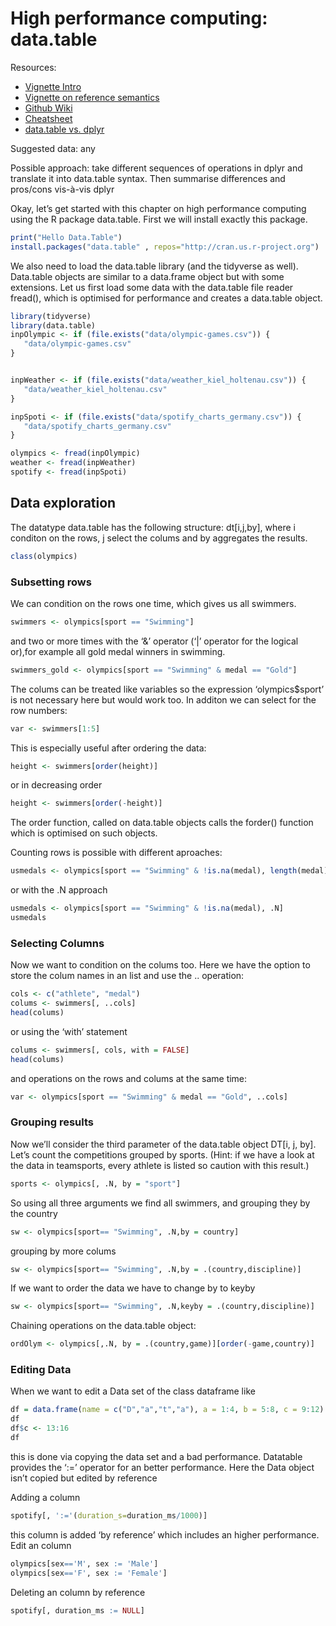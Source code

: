 # High performance computing: data.table {#data.table}

Resources:

- [Vignette Intro](https://cran.r-project.org/web/packages/data.table/vignettes/datatable-intro.html)
- [Vignette on reference semantics](https://cran.r-project.org/web/packages/data.table/vignettes/datatable-reference-semantics.html)
- [Github Wiki](https://github.com/Rdatatable/data.table/wiki)
- [Cheatsheet](https://raw.githubusercontent.com/rstudio/cheatsheets/master/datatable.pdf)
- [data.table vs. dplyr](https://stackoverflow.com/questions/21435339/data-table-vs-dplyr-can-one-do-something-well-the-other-cant-or-does-poorly)

Suggested data: any

Possible approach: take different sequences of operations in dplyr and translate it into data.table syntax. Then summarise differences and pros/cons vis-à-vis dplyr 

Okay, let's get started with this chapter on high performance computing using the R package data.table.
First we will install exactly this package.

```r
print("Hello Data.Table")
install.packages("data.table" , repos="http://cran.us.r-project.org")
```
We also need to load the data.table library (and the tidyverse as well). Data.table objects are similar to a data.frame object but with some extensions. Let us first load some data with the data.table file reader fread(), which is optimised for performance and creates a data.table object.

```r
library(tidyverse) 
library(data.table)
inpOlympic <- if (file.exists("data/olympic-games.csv")) {
   "data/olympic-games.csv"
} 


inpWeather <- if (file.exists("data/weather_kiel_holtenau.csv")) {
   "data/weather_kiel_holtenau.csv"
} 

inpSpoti <- if (file.exists("data/spotify_charts_germany.csv")) {
   "data/spotify_charts_germany.csv"
} 

olympics <- fread(inpOlympic)
weather <- fread(inpWeather)
spotify <- fread(inpSpoti)
```
## Data exploration

The datatype data.table has the following structure: dt[i,j,by], where i conditon on the rows, j select the colums and by aggregates the results.

```r
class(olympics)
```

### Subsetting rows
We can condition on the rows one time, which gives us all swimmers.

```r
swimmers <- olympics[sport == "Swimming"]
```

and two or more times with the '&' operator ('|' operator for the logical or),for example all gold medal winners in swimming.

```r
swimmers_gold <- olympics[sport == "Swimming" & medal == "Gold"]
```

The colums can be treated like variables so the expression 'olympics$sport' is not necessary here but would work too.
In additon we can select for the row numbers:

```r
var <- swimmers[1:5]
```

This is especially useful after ordering the data:

```r
height <- swimmers[order(height)]
```
or in decreasing order
```r
height <- swimmers[order(-height)]
```
The order function, called on data.table objects calls the forder() function which is optimised on such objects.

Counting rows is possible with different aproaches:

```r
usmedals <- olympics[sport == "Swimming" & !is.na(medal), length(medal)]
```
or with the .N approach
```r
usmedals <- olympics[sport == "Swimming" & !is.na(medal), .N]
usmedals
```


### Selecting Columns

Now we want to condition on the colums too. Here we have the option to store the colum names in an list and use the .. operation:

```r
cols <- c("athlete", "medal")
colums <- swimmers[, ..cols]
head(colums)
```
or using the 'with' statement

```r
colums <- swimmers[, cols, with = FALSE]
head(colums)
```

and operations on the rows and colums at the same time:


```r
var <- olympics[sport == "Swimming" & medal == "Gold", ..cols]
```

### Grouping results

Now we'll consider the third parameter of the data.table object DT[i, j, by].
Let's count the competitions grouped by sports.
(Hint: if we have a look at the data in teamsports, every athlete is listed so caution with this result.)

```r
sports <- olympics[, .N, by = "sport"]
```
So using all three arguments we find all swimmers, and grouping they by the country
```r
sw <- olympics[sport== "Swimming", .N,by = country]
```
grouping by more colums
```r
sw <- olympics[sport== "Swimming", .N,by = .(country,discipline)]
```
If we want to order the data we have to change by to keyby
```r
sw <- olympics[sport== "Swimming", .N,keyby = .(country,discipline)]
```
Chaining operations on the data.table object:
```r
ordOlym <- olympics[,.N, by = .(country,game)][order(-game,country)]
```


### Editing Data

When we want to edit a Data set of the class dataframe like
```r
df = data.frame(name = c("D","a","t","a"), a = 1:4, b = 5:8, c = 9:12)
df
df$c <- 13:16
df
```
this is done via copying the data set and a bad performance. Datatable provides the ':=' operator for an better performance. Here the Data object isn't copied but edited by reference

Adding a column
```r
spotify[, ':='(duration_s=duration_ms/1000)]
```
this column is added 'by reference' which includes an higher performance.
Edit an column
```r
olympics[sex=='M', sex := 'Male']
olympics[sex=='F', sex := 'Female']
```
Deleting an column by reference
```r
spotify[, duration_ms := NULL]
```








